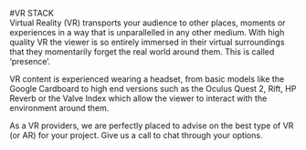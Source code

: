 #VR STACK
<br />
Virtual Reality (VR) transports your audience to other places, moments or experiences in a way that is unparallelled in any other medium. With high quality VR the viewer is so entirely immersed in their virtual surroundings that they momentarily forget the real world around them. This is called ‘presence’. 

VR content is experienced wearing a headset, from basic models like the Google Cardboard to high end versions such as the Oculus Quest 2, Rift, HP Reverb or the Valve Index which allow the viewer to interact with the environment around them.

As a VR providers, we are perfectly placed to advise on the best type of VR (or AR) for your project. Give us a call to chat through your options.